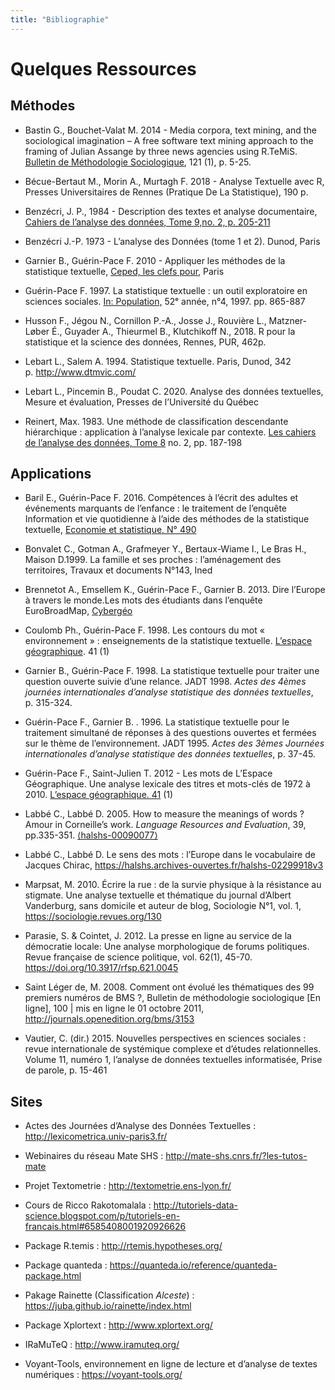 ```yaml
---
title: "Bibliographie"
---
```


# Quelques Ressources

## Méthodes

-   Bastin G., Bouchet-Valat M. 2014 - Media corpora, text mining, and the sociological imagination -- A free software text mining approach to the framing of Julian Assange by three news agencies using R.TeMiS. [Bulletin de Méthodologie Sociologique](https://journal.r-project.org/archive/2013-1/bouchetvalat-bastin.pdf), 121 (1), p. 5-25.

-   Bécue-Bertaut M., Morin A., Murtagh F. 2018 - Analyse Textuelle avec R, Presses Universitaires de Rennes (Pratique De La Statistique), 190 p.

-   Benzécri, J. P., 1984 - Description des textes et analyse documentaire, [Cahiers de l'analyse des données, Tome 9,no. 2, p. 205-211](http://www.numdam.org/item/CAD_1984__9_2_205_0/)

-   Benzécri J.-P. 1973 - L'analyse des Données (tome 1 et 2). Dunod, Paris

-   Garnier B., Guérin-Pace F. 2010 - Appliquer les méthodes de la statistique textuelle, [Ceped, les clefs pour](http://www.ceped.org/fr/publications-ressources/editions-du-ceped-1988-2012/les-clefs-pour/article/appliquer-les-methodes-de-la), Paris

-   Guérin-Pace F. 1997. La statistique textuelle : un outil exploratoire en sciences sociales. [In: Population,](https://www.persee.fr/doc/pop_0032-4663_1997_num_52_4_6471) 52ᵉ année, n°4, 1997. pp. 865-887

-   Husson F., Jégou N., Cornillon P.-A., Josse J., Rouvière L., Matzner-Løber É., Guyader A., Thieurmel B., Klutchikoff N., 2018. R pour la statistique et la science des données, Rennes, PUR, 462p.

-   Lebart L., Salem A. 1994. Statistique textuelle. Paris, Dunod, 342 p. <http://www.dtmvic.com/>

-   Lebart L., Pincemin B., Poudat C. 2020. Analyse des données textuelles, Mesure et évaluation, Presses de l'Université du Québec

-   Reinert, Max. 1983. Une méthode de classification descendante hiérarchique : application à l'analyse lexicale par contexte. [Les cahiers de l'analyse des données, Tome 8](http://www.numdam.org/item/CAD_1983__8_2_187_0/) no. 2, pp. 187-198

## Applications

-   Baril E., Guérin-Pace F. 2016. Compétences à l'écrit des adultes et événements marquants de l'enfance : le traitement de l'enquête Information et vie quotidienne à l'aide des méthodes de la statistique textuelle, [Economie et statistique, N° 490](https://www.insee.fr/fr/statistiques/2527266)

-   Bonvalet C., Gotman A., Grafmeyer Y., Bertaux-Wiame I., Le Bras H., Maison D.1999. La famille et ses proches : l'aménagement des territoires, Travaux et documents N°143, Ined

-   Brennetot A., Emsellem K., Guérin-Pace F., Garnier B. 2013. Dire l'Europe à travers le monde.Les mots des étudiants dans l'enquête EuroBroadMap, [Cybergéo](http://cybergeo.revues.org/25684)

-   Coulomb Ph., Guérin-Pace F. 1998. Les contours du mot « environnement » : enseignements de la statistique textuelle. [L'espace géographique](https://www.persee.fr/doc/spgeo_0046-2497_1998_num_27_1_1121). 41 (1)

-   Garnier B., Guérin-Pace F. 1998. La statistique textuelle pour traiter une question ouverte suivie d'une relance. JADT 1998. *Actes des 4èmes journées internationales d'analyse statistique des données textuelles*, p. 315-324.

-   Guérin-Pace F., Garnier B. . 1996. La statistique textuelle pour le traitement simultané de réponses à des questions ouvertes et fermées sur le thème de l'environnement. JADT 1995. *Actes des 3èmes Journées internationales d'analyse statistique des données textuelles*, p. 37-45.

-   Guérin-Pace F., Saint-Julien T. 2012 - Les mots de L'Espace Géographique. Une analyse lexicale des titres et mots-clés de 1972 à 2010. [L'espace géographique. 41](https://www.cairn.info/revue-espace-geographique-2012-1-page-4.htm) (1)

-   Labbé C., Labbé D. 2005. How to measure the meanings of words ? Amour in Corneille's work. *Language Resources and Evaluation*, 39, pp.335-351. [⟨halshs-00090077⟩](https://shs.hal.science/halshs-00090077)

-   Labbé C., Labbé D. Le sens des mots : l'Europe dans le vocabulaire de Jacques Chirac, <https://halshs.archives-ouvertes.fr/halshs-02299918v3>

-   Marpsat, M. 2010. Écrire la rue : de la survie physique à la résistance au stigmate. Une analyse textuelle et thématique du journal d'Albert Vanderburg, sans domicile et auteur de blog, Sociologie N°1, vol. 1, <https://sociologie.revues.org/130>

-   Parasie, S. & Cointet, J. 2012. La presse en ligne au service de la démocratie locale: Une analyse morphologique de forums politiques. Revue française de science politique, vol. 62(1), 45-70. <https://doi.org/10.3917/rfsp.621.0045>

-   Saint Léger de, M. 2008. Comment ont évolué les thématiques des 99 premiers numéros de BMS ?, Bulletin de méthodologie sociologique \[En ligne\], 100 \| mis en ligne le 01 octobre 2011, <http://journals.openedition.org/bms/3153>

-   Vautier, C. (dir.) 2015. Nouvelles perspectives en sciences sociales : revue internationale de systémique complexe et d'études relationnelles. Volume 11, numéro 1, l'analyse de données textuelles informatisée, Prise de parole, p. 15-461

## Sites

-   Actes des Journées d'Analyse des Données Textuelles : <http://lexicometrica.univ-paris3.fr/>

-   Webinaires du réseau Mate SHS : <http://mate-shs.cnrs.fr/?les-tutos-mate>

-   Projet Textometrie : <http://textometrie.ens-lyon.fr/>

-   Cours de Ricco Rakotomalala : <http://tutoriels-data-science.blogspot.com/p/tutoriels-en-francais.html#6585408001920926626>

<!-- -->

-   Package R.temis : <http://rtemis.hypotheses.org/>

-   Package quanteda : <https://quanteda.io/reference/quanteda-package.html>

-   Pakage Rainette (Classification *Alceste*) : <https://juba.github.io/rainette/index.html>

-   Package Xplortext : <http://www.xplortext.org/>

-   IRaMuTeQ : <http://www.iramuteq.org/>

-   Voyant-Tools, environnement en ligne de lecture et d'analyse de textes numériques : <https://voyant-tools.org/>
